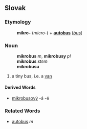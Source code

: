 ==Slovak==
===Etymology===
:'''mikro-''' (''micro-'') + '''[[autobus#Slovak|autobus]]''' (''[[bus]]'')
===Noun===
:'''mikrobus''' ''m'', '''mikrobusy''' ''pl''
:'''mikrobus''' ''stem''
:'''mikrobusu''' ''{{gensg}}''
:{{decpat}} {{dub}}
# a tiny bus, i.e. a [[van]]
====Derived Words====
* [[mikrobusový]] -á -é
===Related Words===
* [[autobus#Slovak|autobus]] ''m''